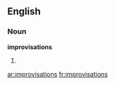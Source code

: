 ==English==

===Noun===
'''improvisations'''

# {{plural of|[[improvisation]]}}

[[ar:improvisations]]
[[fr:improvisations]]